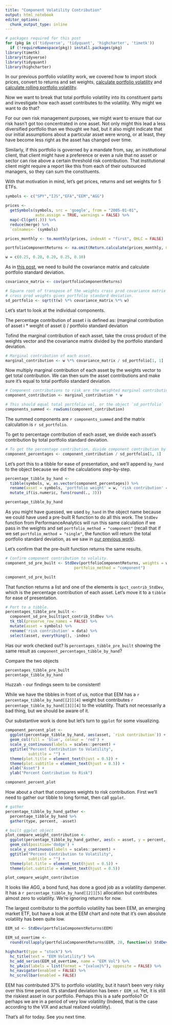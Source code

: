 ```yaml
---
title: "Component Volatility Contribution"
output: html_notebook
editor_options:
  chunk_output_type: inline
---
```


```r
# packages required for this post
for (pkg in c('tidyverse', 'tidyquant', 'highcharter', 'timetk')) 
  if (!requireNamespace(pkg)) install.packages(pkg)
library(timetk)
library(tidyverse)
library(tidyquant)
library(highcharter)
```

In our previous portfolio volatility work, we covered how to import stock prices, convert to returns and set weights, [calculate portfolio volatility](http://www.reproduciblefinance.com/2017/07/12/introduction-to-volatility/) and [calculate rolling portfolio volatility](http://www.reproduciblefinance.com/2017/07/18/introduction-to-rolling-volatility/).

Now we want to break that total portfolio volatility into its constituent parts and investigate how each asset contributes to the volatility. Why might we want to do that?

For our own risk management purposes, we might want to ensure that our risk hasn't got too concentrated in one asset. Not only might this lead a less diversified portfolio than we thought we had, but it also might indicate that our initial assumptions about a particular asset were wrong, or at least, they have become less right as the asset has changed over time. 

Similarly, if this portfolio is governed by a mandate from, say, an institutional client, that client might have a preference or even a rule that no asset or sector can rise above a certain threshold risk contribution. That institutional client might require a report like this from each of their outsourced managers, so they can sum the constituents.  
 
 With that motivation in mind, let's get prices, returns and set weights for 5 ETFs.

```r
symbols <- c("SPY","IJS","EFA","EEM","AGG")

prices <- 
  getSymbols(symbols, src = 'google', from = "2005-01-01", 
             auto.assign = TRUE, warnings = FALSE) %>% 
  map(~Cl(get(.))) %>% 
  reduce(merge) %>%
  `colnames<-`(symbols)

prices_monthly <- to.monthly(prices, indexAt = "first", OHLC = FALSE)

portfolioComponentReturns <- na.omit(Return.calculate(prices_monthly, method = "log"))

w = c(0.25, 0.20, 0.20, 0.25, 0.10)
```

As in [this post](http://www.reproduciblefinance.com/2017/07/12/introduction-to-volatility/), we need to build the covariance matrix and calculate portfolio standard deviation.

```r
covariance_matrix <- cov(portfolioComponentReturns)

# Square root of transpose of the weights cross prod covariance matrix returns 
# cross prod weights gives portfolio standard deviation.
sd_portfolio <- sqrt(t(w) %*% covariance_matrix %*% w)
```

Let's start to look at the individual components.

The percentage contribution of asset i is defined as:
(marginal contribution of asset i * weight of asset i) / portfolio standard deviation

Tofind the marginal contribution of each asset, take the cross product of the weights vector and the covariance matrix divided by the portfolio standard deviation.

```r

# Marginal contribution of each asset. 
marginal_contribution <- w %*% covariance_matrix / sd_portfolio[1, 1]
```

Now multiply marginal contribution of each asset by the weights vector to get total contribution. We can then sum the asset contributions and make sure it's equal to total portfolio standard deviation.


```r
# Component contributions to risk are the weighted marginal contributions
component_contribution <- marginal_contribution * w 

# This should equal total portfolio vol, or the object `sd_portfolio`
components_summed <- rowSums(component_contribution)
```

The summed components are `r components_summed` and the matrix calculation is `r sd_portfolio`.

To get to percentage contribution of each asset, we divide each asset's contribution by total portfolio standard deviation.

```r
# To get the percentage contribution, divide component contribution by total sd.
component_percentages <- component_contribution / sd_portfolio[1, 1]
```

Let's port this to a tibble for ease of presentation, and we'll append `by_hand` to the object because we did the calculations step-by-step.

```r
percentage_tibble_by_hand <- 
  tibble(symbols, w, as.vector(component_percentages)) %>% 
  rename(asset = symbols, 'portfolio weight' = w, 'risk contribution' = `as.vector(component_percentages)`) %>% 
  mutate_if(is.numeric, funs(round(., 3)))

percentage_tibble_by_hand
```

As you might have guessed, we used `by_hand` in the object name because we could have used a pre-built R function to do all this work.
The `StdDev` function from PerformanceAnalytics will run this same calculation if we  pass in the weights and set `portfolio_method = "component"` (recall that if we set `portfolio_method = "single"`, the function will return the total portfolio standard deviation, as we saw in [our previous work](http://www.reproduciblefinance.com/2017/07/12/introduction-to-volatility/)).

Let's confirm that the pre-built function returns the same results.

```r

# Confirm component contribution to volality.
component_sd_pre_built <- StdDev(portfolioComponentReturns, weights = w, 
                              portfolio_method = "component")

component_sd_pre_built
```

That function returns a list and one of the elements is `$pct_contrib_StdDev`, which is the percentage contribution of each asset. Let's move it to a `tibble` for ease of presentation.

```r
# Port to a tibble.  
percentages_tibble_pre_built <- 
  component_sd_pre_built$pct_contrib_StdDev %>%
  tk_tbl(preserve_row_names = FALSE) %>%
  mutate(asset = symbols) %>%
  rename('risk contribution' = data) %>% 
  select(asset, everything(), -index)
```

Has our work checked out? Is `percentages_tibble_pre_built` showing the same result as `component_percentages_tibble_by_hand`? 

Compare the two objects

```r
percentages_tibble_pre_built
percentage_tibble_by_hand

```

Huzzah - our findings seem to be consistent! 

While we have the tibbles in front of us, notice that EEM has a `r percentage_tibble_by_hand[[2]][4]` weight but contributes `r percentage_tibble_by_hand[[3]][4]` to the volatility. That's not necessarily a bad thing, but we should be aware of it. 

Our substantive work is done but let's turn to `ggplot` for some visualizing. 

```r
component_percent_plot <- 
  ggplot(percentage_tibble_by_hand, aes(asset, `risk contribution`)) +
  geom_col(fill = 'blue', colour = 'red') + 
  scale_y_continuous(labels = scales::percent) + 
  ggtitle("Percent Contribution to Volatility", 
          subtitle = "") +
  theme(plot.title = element_text(hjust = 0.5)) +
  theme(plot.subtitle = element_text(hjust = 0.5)) +
  xlab("Asset") +
  ylab("Percent Contribution to Risk")

component_percent_plot

```

How about a chart that compares weights to risk contribution. First we'll need to gather our tibble to long format, then call `ggplot`.

```r
# gather
percentage_tibble_by_hand_gather <-
  percentage_tibble_by_hand %>% 
  gather(type, percent, -asset)

# built ggplot object
plot_compare_weight_contribution <- 
  ggplot(percentage_tibble_by_hand_gather, aes(x = asset, y = percent, fill = type)) +
  geom_col(position='dodge') + 
  scale_y_continuous(labels = scales::percent) + 
  ggtitle("Percent Contribution to Volatility", 
          subtitle = "") +
  theme(plot.title = element_text(hjust = 0.5)) +
  theme(plot.subtitle = element_text(hjust = 0.5))

plot_compare_weight_contribution
```

It looks like AGG, a bond fund, has done a good job as a volatility dampener. It has a `r percentage_tibble_by_hand[[2]][5]` allocation but contributes almost zero to volatility. We're ignoring returns for now.

The largest contributor to the portfolio volatility has been EEM, an emerging market ETF, but have a look at the EEM chart and note that it's own absolute volatility has been quite low. 

```r
EEM_sd <- StdDev(portfolioComponentReturns$EEM)

EEM_sd_overtime <- 
  round(rollapply(portfolioComponentReturns$EEM, 20, function(x) StdDev(x)), 4) * 100

highchart(type = "stock") %>%
  hc_title(text = "EEM Volatility") %>%
  hc_add_series(EEM_sd_overtime, name = "EEM Vol") %>%
  hc_yAxis(labels = list(format = "{value}%"), opposite = FALSE) %>%
  hc_navigator(enabled = FALSE) %>% 
  hc_scrollbar(enabled = FALSE)
```

EEM has contributed 37% to portfolio volatility, but it hasn't been very risky over this time period. It's standard deviation has been `r EEM_sd`. Yet, it is still the riskiest asset in our portfolio. Perhaps this is a safe portfolio? Or perhaps we are in a period of very low volatility (Indeed, that is the case according to the VIX and actual realized volatility). 

That's all for today. See you next time. 